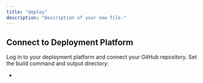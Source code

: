 ```yaml
---
title: "deploy"
description: "Description of your new file."
---
```


## Connect to Deployment Platform

Log in to your deployment platform and connect your GitHub repository. Set the build command and output directory:

- 